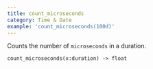 ```yaml
---
title: count_microseconds
category: Time & Date
example: 'count_microseconds(100d)'
---
```


Counts the number of `microseconds` in a duration.

```tql
count_microseconds(x:duration) -> float
```


<Body name = "microseconds" unit = "us" />
